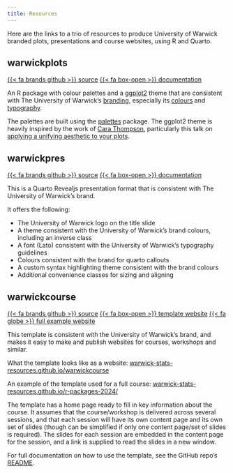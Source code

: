 ```yaml
---
title: Resources
---
```


Here are the links to a trio of resources to produce University of Warwick branded plots, presentations and course websites, using R and Quarto.

## warwickplots

[{{< fa brands github >}} source](https://github.com/warwick-stats-resources/warwickplots){.btn .btn-primary}
[{{< fa box-open >}} documentation](https://warwick-stats-resources.github.io/warwickplots){.btn .btn-primary}


An R package with colour palettes and a
[ggplot2](https://ggplot2.tidyverse.org) theme that are consistent with
The University of Warwick’s
[branding](https://warwick.ac.uk/about/brand/brand-guidelines/),
especially its
[colours](https://warwick.ac.uk/about/brand/brand-guidelines/colours/)
and
[typography](https://warwick.ac.uk/about/brand/brand-guidelines/typography/).

The palettes are built using the
[palettes](https://mccarthy-m-g.github.io/palettes/index.html) package.
The ggplot2 theme is heavily inspired by the work of [Cara
Thompson](https://www.cararthompson.com/), particularly this talk on
[applying a unifying aesthetic to your
plots](https://www.cararthompson.com/talks/nhsr2022-ggplot-themes/).

## warwickpres

[{{< fa brands github >}} source](https://github.com/warwick-stats-resources/warwickpres){.btn .btn-primary}
[{{< fa box-open >}} documentation](https://warwick-stats-resources.github.io/warwickpres){.btn .btn-primary}

This is a Quarto Revealjs presentation format that is consistent with The University of Warwick's brand.

It offers the following:

- The University of Warwick logo on the title slide
- A theme consistent with the University of Warwick's brand colours, including an inverse class
- A font (Lato) consistent with the University of Warwick's typography guidelines
- Colours consistent with the brand for quarto callouts
- A custom syntax highlighting theme consistent with the brand colours
- Additional convenience classes for sizing and aligning

## warwickcourse

[{{< fa brands github >}} source](https://github.com/warwick-stats-resources/warwickcourse){.btn .btn-primary}
[{{< fa box-open >}} template website](https://warwick-stats-resources.github.io/warwickcourse){.btn .btn-primary}
[{{< fa globe >}} full example website](https://warwick-stats-resources.github.io/r-packages-2024/){.btn .btn-primary}

This template is consistent with the University of Warwick's brand, and makes it easy to make and publish websites for courses, workshops and similar.

What the template looks like as a website: [warwick-stats-resources.github.io/warwickcourse](https://Warwick-Stats-Resources.github.io/warwickcourse)

An example of the template used for a full course: [warwick-stats-resources.github.io/r-packages-2024/](https://Warwick-Stats-Resources.github.io/r-packages-2024)

The template has a home page ready to fill in key information about the course. It assumes that the course/workshop is delivered across several sessions, and that each session will have its own content page and its own set of slides (though can be simplified if only one content page/set of slides is required). The slides for each session are embedded in the content page for the session, and a link is supplied to read the slides in a new window.

For full documentation on how to use the template, see the GitHub repo's [README](https://github.com/Warwick-Stats-Resources/warwickcourse/blob/main/README.md).